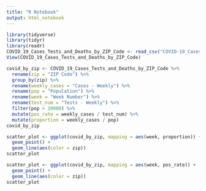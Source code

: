 ```yaml
---
title: "R Notebook"
output: html_notebook
---
```


```r
library(tidyverse)
library(tidyr)
library(readr)
COVID_19_Cases_Tests_and_Deaths_by_ZIP_Code <- read_csv("COVID-19_Cases__Tests__and_Deaths_by_ZIP_Code.csv")
View(COVID_19_Cases_Tests_and_Deaths_by_ZIP_Code)
```

```r
covid_by_zip <- COVID_19_Cases_Tests_and_Deaths_by_ZIP_Code %>%
  rename(zip = "ZIP Code") %>%
  group_by(zip) %>%
  rename(weekly_cases = "Cases - Weekly") %>%
  rename(pop = "Population") %>%
  rename(week = "Week Number") %>%
  rename(test_num = "Tests - Weekly") %>%
  filter(pop > 20000) %>%
  mutate(pos_rate = weekly_cases / test_num) %>%
  mutate(proportion = weekly_cases / pop)
covid_by_zip
```

```r
scatter_plot <- ggplot(covid_by_zip, mapping = aes(week, proportion)) +
  geom_point() +
  geom_line(aes(color = zip))
scatter_plot
```


```r
scatter_plot <- ggplot(covid_by_zip, mapping = aes(week, pos_rate)) +
  geom_point() +
  geom_line(aes(color = zip))
scatter_plot
```


